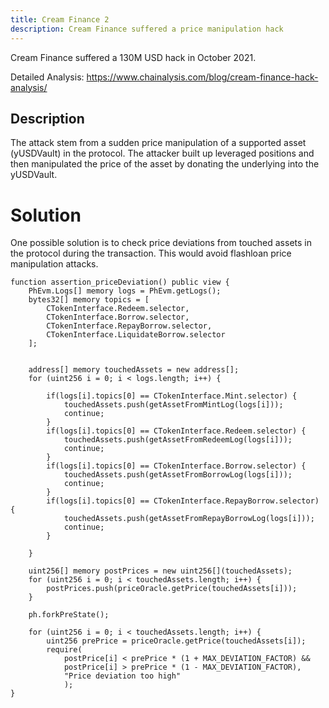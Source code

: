 ```yaml
---
title: Cream Finance 2
description: Cream Finance suffered a price manipulation hack
---
```


Cream Finance suffered a 130M USD hack in October 2021.

Detailed Analysis: https://www.chainalysis.com/blog/cream-finance-hack-analysis/

## Description

The attack stem from a sudden price manipulation of a supported asset (yUSDVault) in the protocol.
The attacker built up leveraged positions and then manipulated the price of the asset by donating
the underlying into the yUSDVault.

# Solution

One possible solution is to check price deviations from touched assets in the protocol during the transaction.
This would avoid flashloan price manipulation attacks.

```solidity
function assertion_priceDeviation() public view {
    PhEvm.Logs[] memory logs = PhEvm.getLogs();
    bytes32[] memory topics = [
        CTokenInterface.Redeem.selector,
        CTokenInterface.Borrow.selector,
        CTokenInterface.RepayBorrow.selector,
        CTokenInterface.LiquidateBorrow.selector
    ];


    address[] memory touchedAssets = new address[];
    for (uint256 i = 0; i < logs.length; i++) {

        if(logs[i].topics[0] == CTokenInterface.Mint.selector) {
            touchedAssets.push(getAssetFromMintLog(logs[i]));
            continue;
        }
        if(logs[i].topics[0] == CTokenInterface.Redeem.selector) {
            touchedAssets.push(getAssetFromRedeemLog(logs[i]));
            continue;
        }
        if(logs[i].topics[0] == CTokenInterface.Borrow.selector) {
            touchedAssets.push(getAssetFromBorrowLog(logs[i]));
            continue;
        }
        if(logs[i].topics[0] == CTokenInterface.RepayBorrow.selector) {
            touchedAssets.push(getAssetFromRepayBorrowLog(logs[i]));
            continue;
        }

    }

    uint256[] memory postPrices = new uint256[](touchedAssets);
    for (uint256 i = 0; i < touchedAssets.length; i++) {
        postPrices.push(priceOracle.getPrice(touchedAssets[i]));
    }

    ph.forkPreState();

    for (uint256 i = 0; i < touchedAssets.length; i++) {
        uint256 prePrice = priceOracle.getPrice(touchedAssets[i]);
        require(
            postPrice[i] < prePrice * (1 + MAX_DEVIATION_FACTOR) &&
            postPrice[i] > prePrice * (1 - MAX_DEVIATION_FACTOR),
            "Price deviation too high"
            );
}
```
